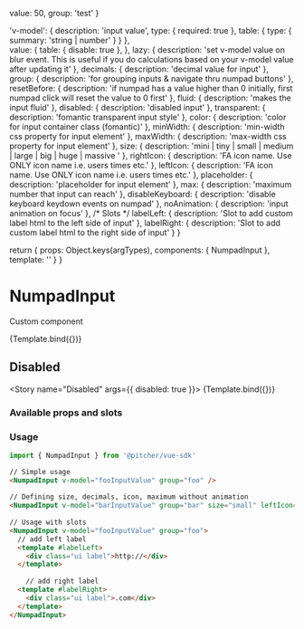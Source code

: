 

<!-- Story args -->
<!-- https://storybook.js.org/docs/react/writing-stories/args -->
  value: 50,
  group: 'test'
}

<!-- https://storybook.js.org/docs/react/api/argtypes -->
  'v-model': {
    description: 'input value',
    type: { required: true },
    table: {
      type: { summary: 'string | number' }
    }
  },    
  value: {
    table: { 
      disable: true
    },
  },
  lazy: {
    description: 'set v-model value on blur event. This is useful if you do calculations based on your v-model value after updating it'
  },
  decimals: {
    description: 'decimal value for input'
  },
  group: {
    description: 'for grouping inputs & navigate thru numpad buttons'
  },
  resetBefore: {
    description: 'if numpad has a value higher than 0 initially, first numpad click will reset the value to 0 first'
  },
  fluid: {
    description: 'makes the input fluid'
  },
  disabled: {
    description: 'disabled input'
  },
  transparent: {
    description: 'fomantic transparent input style'
  },
  color: {
    description: 'color for input container class (fomantic)'
  },
  minWidth: {
    description: 'min-width css property for input element'
  },
  maxWidth: {
    description: 'max-width css property for input element'
  },
  size: {
    description: 'mini | tiny | small | medium | large | big | huge | massive '
  },
  rightIcon: {
    description: 'FA icon name. Use ONLY icon name i.e. users times etc.'
  },
  leftIcon: {
    description: 'FA icon name. Use ONLY icon name i.e. users times etc.'
  },
  placeholder: {
    description: 'placeholder for input element'
  },
  max: {
    description: 'maximum number that input can reach'
  },
  disableKeyboard: {
    description: 'disable keyboard keydown events on numpad'
  },
  noAnimation: {
    description: 'input animation on focus'
  },
  /* Slots */
  labelLeft: {
    description: 'Slot to add custom label html to the left side of input'
  },
  labelRight: {
    description: 'Slot to add custom label html to the right side of input'
  }
}

<!-- Named exports of stories here -->
  return {
    props: Object.keys(argTypes),
    components: { NumpadInput },
    template: '<NumpadInput v-bind="$props" />'
  }
} 

<!-- Define story settings here -->
<Meta 
  title="Components/NumpadInput"
  component={NumpadInput}
  argTypes={argTypes}
  args={args}
/>

# NumpadInput
Custom component

<Story name="Default">
  {Template.bind({})}
</Story>

## Disabled
<Story name="Disabled" args={{ disabled: true }}>
  {Template.bind({})}
</Story>

### Available props and slots
<!-- https://storybook.js.org/docs/react/writing-docs/doc-blocks#customizing -->
<ArgsTable story="Default" />

### Usage
```javascript
import { NumpadInput } from '@pitcher/vue-sdk'
```

```html
// Simple usage
<NumpadInput v-model="fooInputValue" group="foo" />
 
// Defining size, decimals, icon, maximum without animation
<NumpadInput v-model="barInputValue" group="bar" size="small" leftIcon="search" :decimals="0" :max="100" noAnimation />
 
// Usage with slots
<NumpadInput v-model="fooInputValue" group="foo">
  // add left label
  <template #labelLeft>
    <div class="ui label">http://</div>
  </template>
    
    // add right label
  <template #labelRight>
    <div class="ui label">.com</div>
  </template>
</NumpadInput>
```
